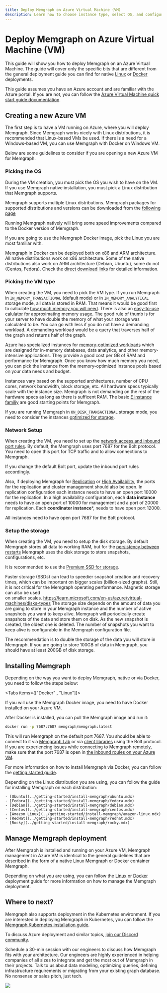 ```yaml
---
title: Deploy Memgraph on Azure Virtual Machine (VM) 
description: Learn how to choose instance type, select OS, and configure the network for Memgraph deployment.
---
```



# Deploy Memgraph on Azure Virtual Machine (VM)

This guide will show you how to deploy Memgraph on an Azure Virtual Machine. The
guide will cover only the specific bits that are different from the general
deployment guide you can find for native [Linux](./linux.mdx) or
[Docker](./docker.mdx) deployments.

This guide assumes you have an Azure account and are familiar with the Azure
portal. If you are not, you can follow the [Azure Virtual Machine quick start
guide
documentation](https://learn.microsoft.com/en-us/azure/virtual-machines/linux/quick-create-portal?tabs=ubuntu).

## Creating a new Azure VM

The first step is to have a VM running on Azure, where you will deploy Memgraph.
Since Memgraph works nicely with Linux distributions, it is recommended that
Linux-based VMs be used. If there is a need for a Windows-based VM, you can use
Memgraph with Docker on Windows VM. 

Below are some guidelines to consider if you are opening a new Azure VM for
Memgraph. 

### Picking the OS 

During the VM creation, you must pick the OS you wish to have on the VM. If you
use Memgraph native installation, you must pick a Linux distribution that
Memgraph supports.

Memgraph supports multiple Linux distributions. Memgraph packages for supported distributions and versions can be downloaded 
from the [following page](/getting-started/install-memgraph/direct-download-links#linux)

Running Memgraph natively will bring some speed improvements compared to the
Docker version of Memgraph. 

If you are going to use the Memgraph Docker image, pick the Linux you are most familiar with.

Memgraph in Docker can be deployed both on x86 and ARM architecture. All native
distributions work on x86 architecture. Some of the native distributions also
work on ARM architecture (Debian, Ubuntu), some do not (Centos, Fedora). Check
the [direct download
links](/getting-started/install-memgraph/direct-download-links#linux) for
detailed information.

### Picking the VM type

When creating the VM, you need to pick the VM type. If you run
Memgraph in `IN_MEMORY_TRANSACTIONAL` (default mode) or in
`IN_MEMORY_ANALYTICAL` storage mode, all data is stored in RAM. That means it
would be good first to calculate [how much memory you will
need](/fundamentals/storage-memory-usage#calculate-storage-memory-usage). There
is also an [easy-to-use
calulator](https://memgraph.com/enterprise#ram-calculator) for approximating
memory usage. The good rule of thumb is for your server to have double the memory of what your
storage was calculated to be. You can go with less if you do not have a demanding
workload. A demanding workload would be a query that traverses half of the graph
and returns half of the graph.

Azure has specialized instances for [memory-optimized
workloads](https://learn.microsoft.com/en-us/azure/virtual-machines/sizes-memory)
which are designed for in-memory databases, data analytics, and other
memory-intensive applications. They provide a good cost per GB of RAM and performance for
Memgraph. Once you know how much memory you need, you can pick the instance from
the memory-optimized instance pools based on your data needs and budget. 

Instances vary based on the supported architectures, number of CPU cores,
network bandwidth, block storage, etc. All hardware specs typically scale with the
instance size. Memgraph is not demanding on the rest of the hardware specs as long as there
is sufficent RAM. The basic [E instance familiy](https://learn.microsoft.com/en-us/azure/virtual-machines/sizes/memory-optimized/e-family) are good starting points
for Memgraph. 

If you are running Memgraph in `ON_DISK_TRANSACTIONAL` storage mode, you need to
consider the instances [optimized for
storage](https://learn.microsoft.com/en-us/azure/virtual-machines/sizes/storage-optimized/l-family).


### Network Setup

When creating the VM, you need to set up the [network access and inbound port
rules](https://learn.microsoft.com/en-us/azure/virtual-network/tutorial-filter-network-traffic).
 By default, the Memgraph uses port 7687 for the Bolt protocol. You need
to open this port for TCP traffic and to allow connections to Memgraph. 

If you change the default Bolt port, update the inbound port rules accordingly.


Also, if deploying Memgraph for
[Replication](/clustering/replication#replication) or [High
Availability](/clustering/high-availability#high-availability-enterprise), the
ports for the replication and cluster management should also be open. 
In replication configuration each instance needs to have an open port 10000 for the
replication. In a high availability configuration, each **data instance** needs to have an open
port of 10000 for management and a port of 20000 for replication. Each **coordinator
instance***, needs to have open port 12000. 

All instances need to have open port 7687 for the Bolt protocol.

### Setup the storage 

When creating the VM, you need to setup the disk storage. By default Memgraph
stores all data to working RAM, but for the [persistency between
restarts](../fundamentals/data-durability) Memgraph uses the disk storage to
store snapshots, configurations, etc.

It is recommended to use the [Premium SSD for
storage](https://learn.microsoft.com/en-us/azure/virtual-machines/disks-types). 

Faster storage (SSDs) can lead to speedier snapshot creation and recovery times,
which can be important on bigger scales (billion-sized graphs). Still, it is not
critical for the Memgraph operating performance. Magnetic storage can also be
used  
on smaller scales.
https://learn.microsoft.com/en-us/azure/virtual-machines/disks-types
The storage size depends on the amount of data you are going to store in your
Memgraph instance and the number of active snapshots you want to keep alive.
Memgraph will periodically create snapshots of the data and store them on disk.
As the new snapshot is created, the oldest one is deleted. The number of
snapshots you want to keep alive is configurable in the Memgraph configuration
file.

The recommendation is to double the storage of the data you will store in
Memgraph. If you are going to store 100GB of data in Memgraph, you should have
at least 200GB of disk storage. 


## Installing Memgraph 

Depending on the way you want to deploy Memgraph, native or via Docker, you need
to follow the steps below: 

<Tabs items={["Docker" , "Linux"]}>

 <Tab>
 If you will use the Memgraph Docker image, you need to have Docker installed on your Azure VM.
  
 After Docker is installed, you can pull the Memgraph image and run it:

   ```bash
   docker run -p 7687:7687 memgraph/memgraph:latest
   ```

 This will run Memgraph on the default port 7687. You should be able to connect
    to it via [Memgraph Lab](../data-visualization) or via [client
 libraries](../client-libraries) using the Bolt protocol. If you are experiencing issues while
 connecting to Memgraph remotely, make sure that the port 7687 is open in [the
 inbound roules on your Azure VM](#Setup-the-network). 

 For more information on how to install Memgraph via Docker, you can follow the [getting started guide](../getting-started/install-memgraph/docker.mdx).

 </Tab>

 <Tab>

 Depending on the Linux distribution you are using, you can follow the guide for
 installing Memgraph on each distribution: 

    - [Ubuntu](../getting-started/install-memgraph/ubuntu.mdx)
    - [Fedora](../getting-started/install-memgraph/fedora.mdx)
    - [Debian](../getting-started/install-memgraph/debian.mdx)
    - [Centos](../getting-started/install-memgraph/centos.mdx)
    - [Amazon Linux](../getting-started/install-memgraph/amazon-linux.mdx)
    - [RedHat](../getting-started/install-memgraph/redhat.mdx)
    - [Rocky](../getting-started/install-memgraph/rocky.mdx)

 </Tab>
  </Tabs>

## Manage Memgraph deployment

After Memgraph is installed and running on your Azure VM, Memgraph management in
Azure VM is identical to the general guidelines that are described in the form
of a native Linux Memgraph or Docker container Memgraph. 

Depending on what you are using, you can follow the [Linux](./linux.mdx) or
[Docker](./docker.mdx) deployment guide for more information on how to manage
the Memgraph deployment.

## Where to next? 

Memgraph also supports deployment in the Kubernetes environment. If you are
interested in deploying Memgraph in Kubernetes, you can follow the [Memgraph
Kubernetes installation
guide](../getting-started/install-memgraph/kubernetes.mdx). 

To discuss Azure deployment and similar topics, [join our Discord
community](https://www.discord.gg/memgraph).

Schedule a 30-min session with our engineers to discuss how Memgraph fits with
your architecture. Our engineers are highly experienced in helping companies of
all sizes to integrate and get the most out of Memgraph in their projects. Talk
to us about data modeling, optimizing queries, defining infrastructure
requirements or migrating from your existing graph database. No nonsense or
sales pitch, just tech.

![](/pages/getting-started/memgraph-office-hours.svg)

<Cards>
  <Card
    title="Book a call"
    href="https://memgraph.com/office-hours"
  />
</Cards>